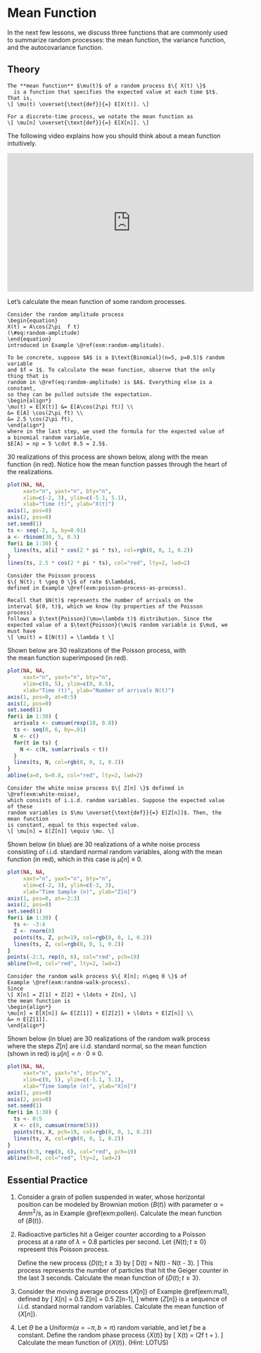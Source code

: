 # Mean Function {#mean-function}

In the next few lessons, we discuss three functions that are 
commonly used to summarize random processes: the mean function, 
the variance function, and the autocovariance function.

## Theory {-}

```definition
The **mean function** $\mu(t)$ of a random process $\{ X(t) \}$ 
  is a function that specifies the expected value at each time $t$. 
That is,
\[ \mu(t) \overset{\text{def}}{=} E[X(t)]. \]

For a discrete-time process, we notate the mean function as 
\[ \mu[n] \overset{\text{def}}{=} E[X[n]]. \]
```

The following video explains how you should think about a mean function intuitively.

<iframe width="560" height="315" src="https://www.youtube.com/embed/R_zn7d47VUQ" frameborder="0" allow="accelerometer; autoplay; encrypted-media; gyroscope; picture-in-picture" allowfullscreen></iframe>

Let's calculate the mean function of some random processes.

```example
Consider the random amplitude process 
\begin{equation}
X(t) = A\cos(2\pi  f t)
(\#eq:random-amplitude)
\end{equation}
introduced in Example \@ref(exm:random-amplitude). 

To be concrete, suppose $A$ is a $\text{Binomial}(n=5, p=0.5)$ random variable 
and $f = 1$. To calculate the mean function, observe that the only thing that is 
random in \@ref(eq:random-amplitude) is $A$. Everything else is a constant, 
so they can be pulled outside the expectation.
\begin{align*}
\mu(t) = E[X(t)] &= E[A\cos(2\pi ft)] \\
&= E[A] \cos(2\pi ft) \\
&= 2.5 \cos(2\pi ft),
\end{align*}
where in the last step, we used the formula for the expected value of a binomial random variable, 
$E[A] = np = 5 \cdot 0.5 = 2.5$.
```

30 realizations of this process are shown below, along with the mean function (in red). Notice 
how the mean function passes through the heart of the realizations.
```r
plot(NA, NA,
     xaxt="n", yaxt="n", bty="n",
     xlim=c(-2, 3), ylim=c(-5.1, 5.1),
     xlab="Time (t)", ylab="X(t)")
axis(1, pos=0)
axis(2, pos=0)
set.seed(1)
ts <- seq(-2, 3, by=0.01)
a <- rbinom(30, 5, 0.5)
for(i in 1:30) {
  lines(ts, a[i] * cos(2 * pi * ts), col=rgb(0, 0, 1, 0.2))
}
lines(ts, 2.5 * cos(2 * pi * ts), col="red", lty=2, lwd=2)
```

```example
Consider the Poisson process 
$\{ N(t); t \geq 0 \}$ of rate $\lambda$, 
defined in Example \@ref(exm:poisson-process-as-process).

Recall that $N(t)$ represents the number of arrivals on the 
interval $(0, t)$, which we know (by properties of the Poisson process) 
follows a $\text{Poisson}(\mu=\lambda t)$ distribution. Since the 
expected value of a $\text{Poisson}(\mu)$ random variable is $\mu$, we 
must have
\[ \mu(t) = E[N(t)] = \lambda t \]
```

Shown below are 30 realizations of the Poisson process, with  
the mean function superimposed (in red). 

```r
plot(NA, NA,
     xaxt="n", yaxt="n", bty="n",
     xlim=c(0, 5), ylim=c(0, 8.5),
     xlab="Time (t)", ylab="Number of arrivals N(t)")
axis(1, pos=0, at=0:5)
axis(2, pos=0)
set.seed(1)
for(i in 1:30) {
  arrivals <- cumsum(rexp(10, 0.8))
  ts <- seq(0, 6, by=.01)
  N <- c()
  for(t in ts) {
    N <- c(N, sum(arrivals < t))
  }
  lines(ts, N, col=rgb(0, 0, 1, 0.2))
}
abline(a=0, b=0.8, col="red", lty=2, lwd=2)
```

```example
Consider the white noise process $\{ Z[n] \}$ defined in \@ref(exm:white-noise), 
which consists of i.i.d. random variables. Suppose the expected value of these 
random variables is $\mu \overset{\text{def}}{=} E[Z[n]]$. Then, the mean function 
is constant, equal to this expected value.
\[ \mu[n] = E[Z[n]] \equiv \mu. \]
```

Shown below (in blue) are 30 realizations of a white noise process consisting of i.i.d. 
standard normal random variables, along with the mean function (in red), which in this case is 
$\mu[n] \equiv 0$.

```r
plot(NA, NA,
     xaxt="n", yaxt="n", bty="n",
     xlim=c(-2, 3), ylim=c(-3, 3),
     xlab="Time Sample (n)", ylab="Z[n]")
axis(1, pos=0, at=-2:3)
axis(2, pos=0)
set.seed(1)
for(i in 1:30) {
  ts <- -3:4
  Z <- rnorm(8)
  points(ts, Z, pch=19, col=rgb(0, 0, 1, 0.2))
  lines(ts, Z, col=rgb(0, 0, 1, 0.2))
}
points(-2:3, rep(0, 6), col="red", pch=19)
abline(h=0, col="red", lty=2, lwd=2)
```

```example
Consider the random walk process $\{ X[n]; n\geq 0 \}$ of 
Example \@ref(exm:random-walk-process). 
Since 
\[ X[n] = Z[1] + Z[2] + \ldots + Z[n], \]
the mean function is 
\begin{align*} 
\mu[n] = E[X[n]] &= E[Z[1]] + E[Z[2]] + \ldots + E[Z[n]] \\
&= n E[Z[1]].
\end{align*}
```

Shown below (in blue) are 30 realizations of the random walk process where the steps $Z[n]$ are 
i.i.d. standard normal, so the mean function (shown in red) is $\mu[n] = n \cdot 0 \equiv 0$.

```r
plot(NA, NA,
     xaxt="n", yaxt="n", bty="n",
     xlim=c(0, 5), ylim=c(-5.1, 5.1),
     xlab="Time Sample (n)", ylab="X[n]")
axis(1, pos=0)
axis(2, pos=0)
set.seed(1)
for(i in 1:30) {
  ts <- 0:5
  X <- c(0, cumsum(rnorm(5)))
  points(ts, X, pch=19, col=rgb(0, 0, 1, 0.2))
  lines(ts, X, col=rgb(0, 0, 1, 0.2))
}
points(0:5, rep(0, 6), col="red", pch=19)
abline(h=0, col="red", lty=2, lwd=2)
```

## Essential Practice {-}

1. Consider a grain of pollen suspended in water, whose horizontal position can be modeled by 
Brownian motion $\{B(t)\}$ with parameter $\alpha=4 \text{mm}^2/\text{s}$, as in Example \@ref(exm:pollen).
Calculate the mean function of $\{ B(t) \}$.

2. Radioactive particles hit a Geiger counter according to a Poisson process 
at a rate of $\lambda=0.8$ particles per second. Let $\{ N(t); t \geq 0 \}$ represent this Poisson process.

    Define the new process $\{ D(t); t \geq 3 \}$ by 
    \[ D(t) = N(t) - N(t - 3). \]
    This process represents the number of particles that hit the Geiger counter in the last 3 seconds. 
    Calculate the mean function of $\{ D(t); t \geq 3 \}$.
 
3. Consider the moving average process $\{ X[n] \}$ of Example \@ref(exm:ma1), defined by 
\[ X[n] = 0.5 Z[n] + 0.5 Z[n-1], \]
where $\{ Z[n] \}$ is a sequence of i.i.d. standard normal random variables. 
Calculate the mean function of $\{ X[n] \}$.
    
4. Let $\Theta$ be a $\text{Uniform}(a=-\pi, b=\pi)$ random variable, and let $f$ be a constant. 
Define the random phase process $\{ X(t) \}$ by
\[ X(t) = \cos(2\pi f t + \Theta). \]
Calculate the mean function of $\{ X(t) \}$. (Hint: LOTUS)
